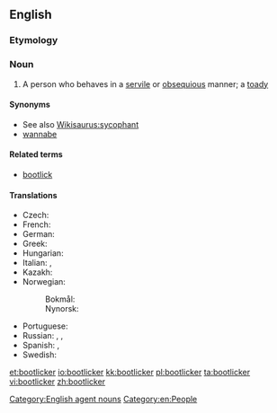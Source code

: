 ==English==

===Etymology===
{{compound|en|boot|licker}}

===Noun===
{{en-noun}}

# A person who behaves in a [[servile]] or [[obsequious]] manner; a [[toady]]

====Synonyms====
* See also [[Wikisaurus:sycophant]]
* [[wannabe]]

====Related terms====
* [[bootlick]]

====Translations====
{{trans-top|person who behaves in a servile or obsequious manner}}
* Czech: {{t+|cs|patolízal|m}}
* French: {{t+|fr|lèche-bottes|m|f}}
* German: {{t+|de|Speichellecker|m}}
* Greek: {{t|el|γλύφτης|m}}
* Hungarian: {{t+|hu|talpnyaló}}
* Italian: {{t+|it|ruffiano|m}}, {{t|it|leccapiedi}}
* Kazakh: {{t|kk|жарбақ|sc=Cyrl}}
* Norwegian:
*: Bokmål: {{t+|no|spyttslikker|m}}
*: Nynorsk: {{t|nn|spyttslikkar|m}}
{{trans-mid}}
* Portuguese: {{t+|pt|puxa-saco|m|f}}
* Russian: {{t+|ru|подхали́м|m}}, {{t+|ru|льстец|m}}, {{t+|ru|лизоблю́д|m}}
* Spanish: {{t+|es|zalamero|m}}, {{t+|es|zalamera|f}}
* Swedish: {{t+|sv|rövslickare|c}}
{{trans-bottom}}

[[Category:English agent nouns]]
[[Category:en:People]]

[[et:bootlicker]]
[[io:bootlicker]]
[[kk:bootlicker]]
[[pl:bootlicker]]
[[ta:bootlicker]]
[[vi:bootlicker]]
[[zh:bootlicker]]